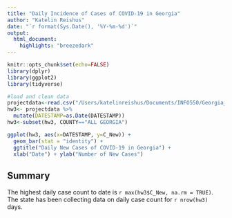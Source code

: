 ```yaml
---
title: "Daily Incidence of Cases of COVID-19 in Georgia"
author: "Katelin Reishus"
date: "`r format(Sys.Date(), '%Y-%m-%d')`"
output: 
  html_document:
    highlights: "breezedark"
---
```

<!-- Supress code chunks
-->
```r
knitr::opts_chunk$set(echo=FALSE)
library(dplyr)
library(ggplot2)
library(tidyverse)
```
```r
#load and clean data
projectdata<-read.csv("/Users/katelinreishus/Documents/INFO550/Georgia_COVID-19_Case_Data.csv",na.strings=c("", "NA"))
hw3<- projectdata %>%
  mutate(DATESTAMP=as.Date(DATESTAMP))
hw3<-subset(hw3, COUNTY=="ALL GEORGIA")
```
```r
ggplot(hw3, aes(x=DATESTAMP, y=C_New)) + 
  geom_bar(stat = "identity") +
  ggtitle("Daily New Cases of COVID-19 in Georgia") +
  xlab("Date") + ylab("Number of New Cases")
```

## Summary

The highest daily case count to date is `r max(hw3$C_New, na.rm = TRUE)`. The state has been collecting data on daily case count for `r nrow(hw3)` days. 

<!--
Render html file Rscript -e "rmarkdown::render('HW3.rmd')"

Participation grades:
Andrea Cool: 1
Anqi Dai: 1
-->